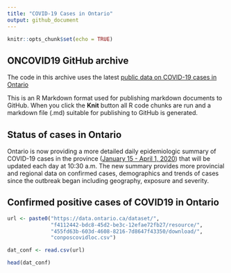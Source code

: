 ```yaml
---
title: "COVID-19 Cases in Ontario"
output: github_document
---
```


```r
knitr::opts_chunk$set(echo = TRUE)
```

## ONCOVID19 GitHub archive

The code in this archive uses the latest [public data on COVID-19 cases in Ontario](https://www.ontario.ca/page/2019-novel-coronavirus#section-0)

This is an R Markdown format used for publishing markdown documents to GitHub. When you click the **Knit** button all R code chunks are run and a markdown file (.md) suitable for publishing to GitHub is generated.

## Status of cases in Ontario

Ontario is now providing a more detailed daily epidemiologic summary of COVID-19 cases in the province ([January 15 - April 1, 2020](https://files.ontario.ca/moh-covid-19-report-en-2020-04-01.pdf)) that will be updated each day at 10:30 a.m. The new summary provides more provincial and regional data on confirmed cases, demographics and trends of cases since the outbreak began including geography, exposure and severity. 

## Confirmed positive cases of COVID19 in Ontario

```r
url <- paste0("https://data.ontario.ca/dataset/",
              "f4112442-bdc8-45d2-be3c-12efae72fb27/resource/",
              "455fd63b-603d-4608-8216-7d8647f43350/download/",
              "conposcovidloc.csv")

dat_conf <- read.csv(url)

head(dat_conf)
```
